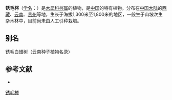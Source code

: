{{Speciesbox
| name = 锈毛梣
| status = 
| status_system = 
| image =
| genus = Fraxinus
| species = ferruginea
| authority = Lingelsh.
}}

'''锈毛梣'''（[[学名|学名]]：{{lang|la|''Fraxinus ferruginea''}}）是[[木犀科|木犀科]][[梣属|梣属]]的植物，是[[中华人民共和国|中国]]的特有植物。分布在[[中国大陆|中国大陆]]的[[西藏|西藏]]、[[云南|云南]]、[[贵州|贵州]]等地，生长于海拔1,300米至1,800米的地区，一般生于山坡次生杂木林中，目前尚未由人工引种栽培。

== 别名 ==
锈毛白蜡树（云南种子植物名录）

== 参考文献 ==
<div class="references-small">
* {{cite web| url =http://www.bioinfo.cn/db05/KmzwSpecies.php?action=view&id=14066| title =锈毛梣| work =《中国高等植物数据库全库》| publisher =中国科学院微生物研究所| author =昆明植物研究所| accessdate =2009-02-24| archive-date =2016-03-05| archive-url =https://web.archive.org/web/20160305032926/http://www.bioinfo.cn/db05/KmzwSpecies.php?action=view&id=14066| dead-url =yes}}
</div>
{{Taxonbar|from=Q15227888}}

[[Category:梣属|锈毛梣]]


{{植物小作品}}
